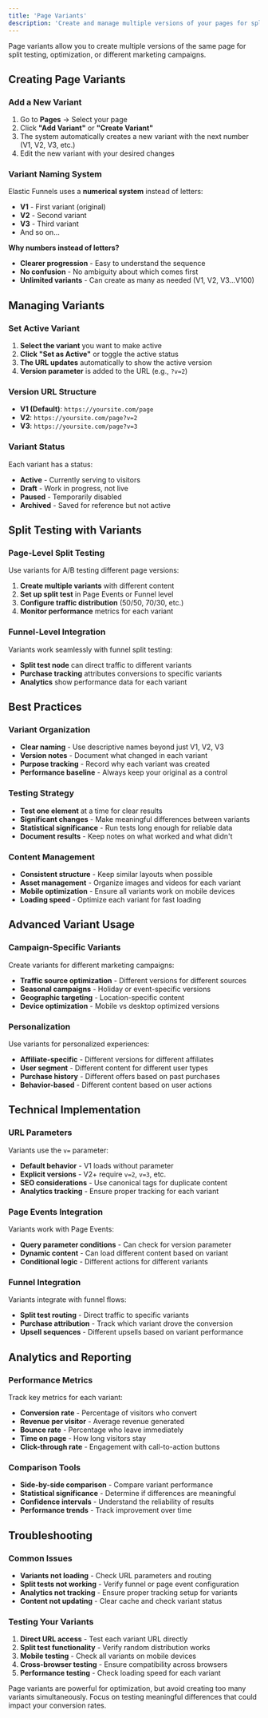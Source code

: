 ```yaml
---
title: 'Page Variants'
description: 'Create and manage multiple versions of your pages for split testing and optimization'
---
```


Page variants allow you to create multiple versions of the same page for split testing, optimization, or different marketing campaigns.

## Creating Page Variants

### Add a New Variant
1. Go to **Pages** → Select your page
2. Click **"Add Variant"** or **"Create Variant"**
3. The system automatically creates a new variant with the next number (V1, V2, V3, etc.)
4. Edit the new variant with your desired changes

### Variant Naming System
Elastic Funnels uses a **numerical system** instead of letters:
- **V1** - First variant (original)
- **V2** - Second variant  
- **V3** - Third variant
- And so on...

**Why numbers instead of letters?**
- **Clearer progression** - Easy to understand the sequence
- **No confusion** - No ambiguity about which comes first
- **Unlimited variants** - Can create as many as needed (V1, V2, V3...V100)

## Managing Variants

### Set Active Variant
1. **Select the variant** you want to make active
2. **Click "Set as Active"** or toggle the active status
3. **The URL updates** automatically to show the active version
4. **Version parameter** is added to the URL (e.g., `?v=2`)

### Version URL Structure
- **V1 (Default)**: `https://yoursite.com/page`
- **V2**: `https://yoursite.com/page?v=2`
- **V3**: `https://yoursite.com/page?v=3`

### Variant Status
Each variant has a status:
- **Active** - Currently serving to visitors
- **Draft** - Work in progress, not live
- **Paused** - Temporarily disabled
- **Archived** - Saved for reference but not active

## Split Testing with Variants

### Page-Level Split Testing
Use variants for A/B testing different page versions:

1. **Create multiple variants** with different content
2. **Set up split test** in Page Events or Funnel level
3. **Configure traffic distribution** (50/50, 70/30, etc.)
4. **Monitor performance** metrics for each variant

### Funnel-Level Integration
Variants work seamlessly with funnel split testing:
- **Split test node** can direct traffic to different variants
- **Purchase tracking** attributes conversions to specific variants
- **Analytics** show performance data for each variant

## Best Practices

### Variant Organization
- **Clear naming** - Use descriptive names beyond just V1, V2, V3
- **Version notes** - Document what changed in each variant
- **Purpose tracking** - Record why each variant was created
- **Performance baseline** - Always keep your original as a control

### Testing Strategy
- **Test one element** at a time for clear results
- **Significant changes** - Make meaningful differences between variants
- **Statistical significance** - Run tests long enough for reliable data
- **Document results** - Keep notes on what worked and what didn't

### Content Management
- **Consistent structure** - Keep similar layouts when possible
- **Asset management** - Organize images and videos for each variant
- **Mobile optimization** - Ensure all variants work on mobile devices
- **Loading speed** - Optimize each variant for fast loading

## Advanced Variant Usage

### Campaign-Specific Variants
Create variants for different marketing campaigns:
- **Traffic source optimization** - Different versions for different sources
- **Seasonal campaigns** - Holiday or event-specific versions
- **Geographic targeting** - Location-specific content
- **Device optimization** - Mobile vs desktop optimized versions

### Personalization
Use variants for personalized experiences:
- **Affiliate-specific** - Different versions for different affiliates
- **User segment** - Different content for different user types
- **Purchase history** - Different offers based on past purchases
- **Behavior-based** - Different content based on user actions

## Technical Implementation

### URL Parameters
Variants use the `v=` parameter:
- **Default behavior** - V1 loads without parameter
- **Explicit versions** - V2+ require `v=2`, `v=3`, etc.
- **SEO considerations** - Use canonical tags for duplicate content
- **Analytics tracking** - Ensure proper tracking for each variant

### Page Events Integration
Variants work with Page Events:
- **Query parameter conditions** - Can check for version parameter
- **Dynamic content** - Can load different content based on variant
- **Conditional logic** - Different actions for different variants

### Funnel Integration
Variants integrate with funnel flows:
- **Split test routing** - Direct traffic to specific variants
- **Purchase attribution** - Track which variant drove the conversion
- **Upsell sequences** - Different upsells based on variant performance

## Analytics and Reporting

### Performance Metrics
Track key metrics for each variant:
- **Conversion rate** - Percentage of visitors who convert
- **Revenue per visitor** - Average revenue generated
- **Bounce rate** - Percentage who leave immediately
- **Time on page** - How long visitors stay
- **Click-through rate** - Engagement with call-to-action buttons

### Comparison Tools
- **Side-by-side comparison** - Compare variant performance
- **Statistical significance** - Determine if differences are meaningful
- **Confidence intervals** - Understand the reliability of results
- **Performance trends** - Track improvement over time

## Troubleshooting

### Common Issues
- **Variants not loading** - Check URL parameters and routing
- **Split tests not working** - Verify funnel or page event configuration
- **Analytics not tracking** - Ensure proper tracking setup for variants
- **Content not updating** - Clear cache and check variant status

### Testing Your Variants
1. **Direct URL access** - Test each variant URL directly
2. **Split test functionality** - Verify random distribution works
3. **Mobile testing** - Check all variants on mobile devices
4. **Cross-browser testing** - Ensure compatibility across browsers
5. **Performance testing** - Check loading speed for each variant

<Note>
Page variants are powerful for optimization, but avoid creating too many variants simultaneously. Focus on testing meaningful differences that could impact your conversion rates.
</Note> 